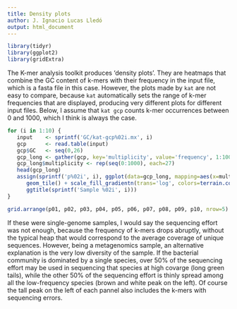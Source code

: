 ```yaml
---
title: Density plots
author: J. Ignacio Lucas Lledó
output: html_document
---
```


```r
library(tidyr)
library(ggplot2)
library(gridExtra)
```

The K-mer analysis toolkit produces 'density plots'. They are heatmaps that combine the
GC content of k-mers with their frequency in the input file, which is a fasta file in this
case. However, the plots made by `kat` are not easy to compare, because `kat` automatically
sets the range of k-mer frequencies that are displayed, producing very different plots
for different input files. Below, I assume that `kat gcp` counts k-mer occurrences between
0 and 1000, which I think is always the case.

```r
for (i in 1:10) {
   input    <- sprintf('GC/kat-gcp%02i.mx', i)
   gcp      <- read.table(input)
   gcp$GC   <- seq(0,26)
   gcp_long <- gather(gcp, key='multiplicity', value='frequency', 1:1001)
   gcp_long$multiplicity <- rep(seq(0:1000), each=27)
   head(gcp_long)
   assign(sprintf('p%02i', i), ggplot(data=gcp_long, mapping=aes(x=multiplicity, y=GC, fill=frequency)) +
      geom_tile() + scale_fill_gradientn(trans='log', colors=terrain.colors(10), breaks=c(1,100,10000,1e6), na.value='blue') +
      ggtitle(sprintf('Sample %02i', i)))
}

grid.arrange(p01, p02, p03, p04, p05, p06, p07, p08, p09, p10, nrow=5)
```

If these were single-genome samples, I would say the sequencing effort was not enough, because
the frequency of k-mers drops abruptly, without the typical heap that would correspond to the average
coverage of unique sequences. However, being a metagenomics sample, an alternative explanation
is the very low diversity of the sample. If the bacterial community is dominated by a single
species, over 50% of the sequencing effort may be used in sequencing that species at high covarge
(long green tails), while the other 50% of the sequencing effort is thinly spread among all the low-frequency
species (brown and white peak on the left). Of course the tall peak on the left of each pannel also
includes the k-mers with sequencing errors.
